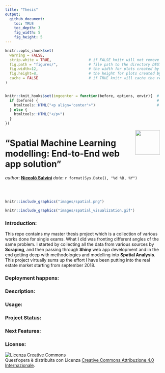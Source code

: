 ```yaml
---
title: "Thesis"
output: 
  github_document:
    toc: TRUE
    toc_depth: 3
    fig_width: 5
    fig_height: 5
---
```


<!-- README.md is generated from README.Rmd. Please edit that file - rmarkdown::render('README.Rmd', output_format = 'github_document', output_file = 'README.md') -->



```r
knitr::opts_chunk$set(
  warning = FALSE,  
  strip.white = TRUE,                 # if FALSE knitr will not remove white spaces at the beg or end
  fig.path = "figures/",              # file path to the directory DESTINATION where knitr shall store the
  fig.width=12,                       # the width for plots created by code chunk
  fig.height=8,                       # the height for plots created by code chunk
  cache = FALSE                       # if TRUE knitr will cache the results to reuse in future knits
)


knitr::knit_hooks$set(imgcenter = function(before, options, envir){  # to center image 
  if (before) {                                                      # add imgcenter = TRUE
    htmltools::HTML("<p align='center'>")                            # to the chunk options
  } else {
    htmltools::HTML("</p>")
  }
})


```



<img src="images/logo.png" align="right" height="80" />
 
# "Spatial Machine Learning modelling: End-to-End web app solution"

_author_: **[Niccolò Salvini](https://niccolosalvini.netlify.app/)**
_date_: `r format(Sys.Date(), "%d %B, %Y")`


<br> <br> 


```r
knitr::include_graphics("images/spatial.png") 
```

```r
knitr::include_graphics("images/spatial_visualization.gif") 
```
### Introduction:

This repo contains my master thesis project which is a collection of various works done for single exams. What I did was fronting different angles of the same problem. I started by collecting all the data from various sources by **Scraping**, and then passing through **Shiny** web app development and in the end getting deep with methodologies and modelling into **Spatial Analysis**. This project virtually sums up the effort I have been putting into the real estate market starting from september 2018.

### Deployment happens:

### Description:

### Usage:

### Project Status:

### Next Features:

### License:

<a rel="license" href="http://creativecommons.org/licenses/by/4.0/"><img alt="Licenza Creative Commons" style="border-width:0" src="https://i.creativecommons.org/l/by/4.0/88x31.png" /></a><br />Quest'opera è distribuita con Licenza <a rel="license" href="http://creativecommons.org/licenses/by/4.0/">Creative Commons Attribuzione 4.0 Internazionale</a>.
